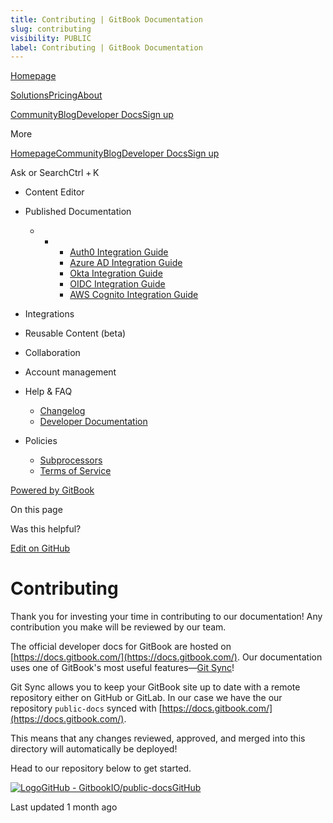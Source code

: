 ```yaml
---
title: Contributing | GitBook Documentation
slug: contributing
visibility: PUBLIC
label: Contributing | GitBook Documentation
---
```

[Homepage](https://www.gitbook.com/)

[Solutions](https://www.gitbook.com/solutions/public-docs)[Pricing](https://www.gitbook.com/pricing)[About](https://www.gitbook.com/about)

[Community](https://github.com/GitbookIO/community)[Blog](https://www.gitbook.com/blog)[Developer Docs](https://developer.gitbook.com/)[Sign up](https://gitbook.com/join)

More

[Homepage](https://www.gitbook.com/)[Community](https://github.com/GitbookIO/community)[Blog](https://www.gitbook.com/blog)[Developer Docs](https://developer.gitbook.com/)[Sign up](https://gitbook.com/join)

Ask or SearchCtrl + K

*   Content Editor
    
*   Published Documentation
    
    *   *   *   [Auth0 Integration Guide](https://developer.gitbook.com/visitor-authentication/guides/integrations/how-to-use-auth0-integration-for-visitor-authentication)
            *   [Azure AD Integration Guide](https://developer.gitbook.com/visitor-authentication/guides/integrations/how-to-use-azure-ad-integration-for-visitor-authentication)
            *   [Okta Integration Guide](https://developer.gitbook.com/visitor-authentication/guides/integrations/how-to-use-okta-integration-for-visitor-authentication)
            *   [OIDC Integration Guide](https://developer.gitbook.com/visitor-authentication/guides/integrations/how-to-use-the-oidc-integration-for-visitor-authentication)
            *   [AWS Cognito Integration Guide](https://developer.gitbook.com/visitor-authentication/guides/integrations/how-to-use-the-aws-cognito-integration-for-visitor-authentication)
            
        
    
*   Integrations
    
*   Reusable Content (beta)
    
*   Collaboration
    
*   Account management
    
*   Help & FAQ
    
    *   [Changelog](https://changelog.gitbook.com/)
    *   [Developer Documentation](https://developer.gitbook.com/)
*   Policies
    
    *   [Subprocessors](https://policies.gitbook.com/security/subprocessors)
    *   [Terms of Service](https://policies.gitbook.com/terms)

[Powered by GitBook](https://www.gitbook.com/?utm_source=content&utm_medium=trademark&utm_campaign=NkEGS7hzeqa35sMXQZ4X)

On this page

Was this helpful?

[Edit on GitHub](https://github.com/GitbookIO/public-docs/blob/main/help-and-faq/contributing.md)

Contributing
============

Thank you for investing your time in contributing to our documentation! Any contribution you make will be reviewed by our team.

The official developer docs for GitBook are hosted on [https://docs.gitbook.com/](https://docs.gitbook.com/). Our documentation uses one of GitBook's most useful features—[Git Sync](https://docs.gitbook.com/product-tour/git-sync)!

Git Sync allows you to keep your GitBook site up to date with a remote repository either on GitHub or GitLab. In our case we have the our repository `public-docs` synced with [https://docs.gitbook.com/](https://docs.gitbook.com/).

This means that any changes reviewed, approved, and merged into this directory will automatically be deployed!

Head to our repository below to get started.

[![Logo](https://github.com/fluidicon.png)GitHub - GitbookIO/public-docsGitHub](https://github.com/GitbookIO/public-docs)

Last updated 1 month ago
